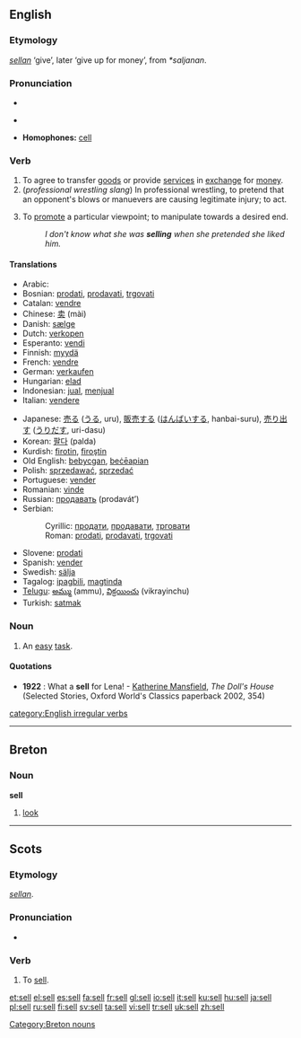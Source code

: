 ==English==

===Etymology===
{{OE.}} ''[[sellan]]'' ‘give’, later ‘give up for money’, from {{Ger.}} ''*saljanan''.

===Pronunciation===
*{{audio|en-us-sell.ogg|Audio (US)}}
*{{IPA|/sɛl/}}
*:{{rhymes|ɛl}}
*'''Homophones:''' [[cell]]

===Verb===
{{en-verb|sells|selling|sold|sold}}

# To agree to transfer [[good]]s or provide [[service]]s in [[exchange]] for [[money]].
# (''professional wrestling slang'') In professional wrestling, to pretend that an opponent's blows or manuevers are causing legitimate injury; to act.
# {{idiom}} To [[promote]] a particular viewpoint; to manipulate towards a desired end.
#: ''I don't know what she was '''selling''' when she pretended she liked him.''

====Translations====
{{trans-top|Translations to be categorised}}
{{rfc-trans}}
*Arabic: {{ARchar|[[باع]]}} {{IPAchar|(bāʕa)}}
*Bosnian: [[prodati]], [[prodavati]], [[trgovati]]
*Catalan: [[vendre]]
*Chinese: [[卖]] (mài)
*Danish: [[sælge]]
*Dutch: [[verkopen]]
*Esperanto: [[vendi]]
*Finnish: [[myydä]]
*French: [[vendre]]
*German: [[verkaufen]]
*Hungarian: [[elad]]
*Indonesian: [[jual]], [[jual|menjual]]
*Italian: [[vendere]]
{{trans-mid}}
*Japanese: [[売る]] ([[うる]], uru), [[販売]]する ([[はんばい]]する, hanbai-suru), [[売り出す]] ([[うりだす]], uri-dasu)
*Korean: [[팔다]] (palda)
*Kurdish: [[firotin]], [[firoştin]]
*Old English: [[bebycgan]], [[beceapian|beċēapian]]
*Polish: [[sprzedawać]], [[sprzedać]] 
*Portuguese: [[vender]]
*Romanian: [[vinde]]
*Russian: [[продавать]] (prodavát’)
*Serbian:
*:Cyrillic: [[продати]], [[продавати]], [[трговати]]
*:Roman: [[prodati]], [[prodavati]], [[trgovati]]
*Slovene: [[prodati]]
*Spanish: [[vender#Spanish|vender]]
*Swedish: [[sälja]]
*Tagalog: [[ipagbili]], [[magtinda]]
*[[Telugu]]: [[అమ్ము]] (ammu), [[విక్రయించు]] (vikrayinchu)
*Turkish: [[satmak]]
{{trans-bottom}}

===Noun===
{{en-noun}}

# An [[easy]] [[task]].

====Quotations====
*'''1922''' : What a '''sell''' for Lena! - [[w:Katherine Mansfield|Katherine Mansfield]], ''The Doll's House'' (Selected Stories, Oxford World's Classics paperback 2002, 354)

[[category:English irregular verbs]]

----

==Breton==

===Noun===
'''sell'''

# [[look]]

[[Category:Breton nouns]]

----

==Scots==

===Etymology===
{{OE.|sco}} ''[[sellan]]''.

===Pronunciation===
*{{IPA|/sɛl/}}

===Verb===
{{sco-verb|sells|sellin|'''[[sellt]]''' or '''[[sauld]]'''|'''[[sellt]]''' or '''[[sauld]]'''}}

# To [[#English|sell]].

[[et:sell]]
[[el:sell]]
[[es:sell]]
[[fa:sell]]
[[fr:sell]]
[[gl:sell]]
[[io:sell]]
[[it:sell]]
[[ku:sell]]
[[hu:sell]]
[[ja:sell]]
[[pl:sell]]
[[ru:sell]]
[[fi:sell]]
[[sv:sell]]
[[ta:sell]]
[[vi:sell]]
[[tr:sell]]
[[uk:sell]]
[[zh:sell]]